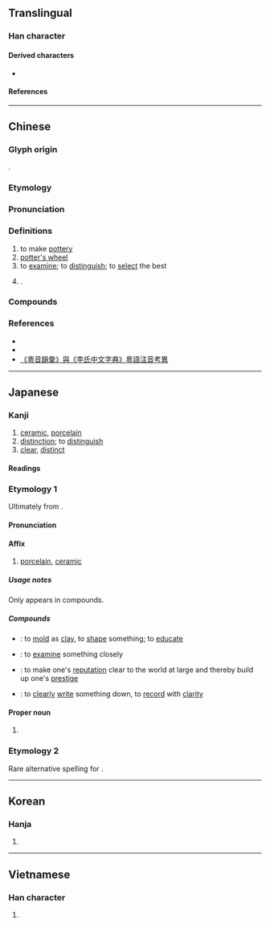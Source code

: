 {{character info}}
==Translingual==

===Han character===
{{Han char|rn=98|rad=瓦|as=09|sn=13|four=11117|canj=MGMVN,XMGMV|ids=⿰垔瓦}}

====Derived characters====
* {{l|mul|[[薽]], [[籈]]}}

====References====
{{Han ref|kx=0750.230|dkj=21557|dj=1158.360|hdz=21427.140|uh=7504}}

----

==Chinese==
{{zh-forms}}

===Glyph origin===
{{Han etym}}
{{Han compound|垔|瓦|ls=psc|c1=p|c2=s}}.

===Etymology===
{{rfe|zh}}

===Pronunciation===
{{zh-pron
|m=zhēn
|m-s=
|c=jan1,zan1
|c_note=zan1 - variant
|c-t=zin1
|g=
|h=pfs=chṳ̂n;gd=zen1
|j=
|mb=céng
|md=ĭng/cĭng
|mn=chin
|mn-t=zing1/zêng1/ing1/êng1
|mn-t_note=zêng1/êng1 - Jieyang
|w=1tsen
|x=
|mc=y
|oc=y
|cat=v,n,pn
}}

===Definitions===
{{zh-hanzi}}

# to make [[pottery]]
# [[potter's wheel]]
# to [[examine]]; to [[distinguish]]; to [[select]] the best
# {{surname|zh|nodot=1}}.
#: {{zh-x|甄 子 丹|Donnie '''Yen''' (Hong Kong actor)|C}}

===Compounds===
{{zh-der|推薦甄選|教師甄試|甄別|甄后|甄奇錄異|甄審|甄才品能|甄拔|甄汰|甄煩就簡|甄用|甄藻|甄訓|甄試|甄選|甄陶|陶甄|二甄|兩甄|左甄|感甄|旌甄|甄事|甄井|甄免|甄冶|甄品|甄土|甄女|甄官井|甄察|甄工|甄序|甄引|甄復|甄心動懼|甄搜|甄擇|甄擢|甄擿|甄收|甄敘|甄昇|甄明|甄晰|甄正|甄沐|甄物|甄甄|甄異|甄神|甄稱|甄紀|甄綜|甄者|甄育|甄舉|甄表|甄被|甄訪|甄論|甄識|甄賞|甄載|甄辨|甄述|甄進|甄部|甄酬|甄采|甄錄|甄錄試|甄陀羅|甄陞|甄顯|甄飭|追甄|采甄|鈞甄|阿甄|雙甄}}

===References===
* {{R:yue:Hanzi}}
* {{R:nan:thcwdq}}
* [http://www.ny.edu.hk/web/cht/hkbc_journal/HKBC_11th%20Journal/17-420.pdf 《粵音韻彙》與《李氏中文字典》粵語注音考異]

----

==Japanese==

===Kanji===
{{ja-kanji|grade=|rs=瓦09}}

# [[ceramic]], [[porcelain]]
# [[distinction]]; to [[distinguish]]
# [[clear]], [[distinct]]

====Readings====
{{ja-readings
|goon=けん, しん
|kanon=けん, しん
|kun=すえ-<すゑ-
}}

===Etymology 1===
{{ja-kanjitab|yomi=o|けん}}

Ultimately from {{der|ja|ltc|sort=けん|-}} {{ltc-l|甄}}.

====Pronunciation====
{{ja-pron|けん}}

====Affix====
{{ja-pos|affix|けん}}

# [[porcelain]], [[ceramic]]

=====Usage notes=====
Only appears in compounds.

=====Compounds=====
{{der-top|Compounds}}
* {{ja-r|甄陶|けんとう}}: to [[mold]] as [[clay]], to [[shape]] something; to [[educate]]
* {{ja-r|甄別|けんべつ}}: to [[examine]] something closely
* {{ja-r|甄揚|けんよう}}: to make one's [[reputation]] clear to the world at large and thereby build up one's [[prestige]]
* {{ja-r|甄録|けんろく}}: to [[clearly]] [[write]] something down, to [[record]] with [[clarity]]
{{der-bottom}}

====Proper noun====
{{ja-pos|proper|けん}}

# {{surname|ja|sort=けん|A=a|nodot=1}}

===Etymology 2===
{{ja-kanjitab|yomi=k|すえ}}

Rare alternative spelling for {{m|ja|陶|tr=sue}}.
{{ja-see|陶}}

----

==Korean==

===Hanja===
{{ko-hanja|hangeul=[[견]], [[진]]|eumhun=|rv=gyeon, jin|mr=kyŏn, chin|y=kyen, cin}}

# {{rfdef|ko|sort=瓦09}}

----

==Vietnamese==

===Han character===
{{vi-readings|reading=chân, nhân|rs=瓦09}}

# {{rfdef|vi|sort=瓦09}}